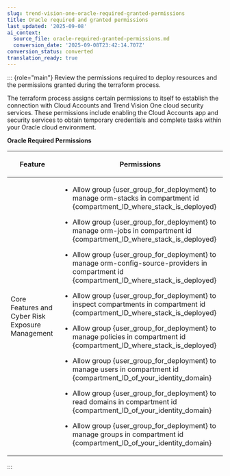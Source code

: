 ```yaml
---
slug: trend-vision-one-oracle-required-granted-permissions
title: Oracle required and granted permissions
last_updated: '2025-09-08'
ai_context:
  source_file: oracle-required-granted-permissions.md
  conversion_date: '2025-09-08T23:42:14.707Z'
conversion_status: converted
translation_ready: true
---
```


::: {role="main"}
Review the permissions required to deploy resources and the permissions granted during the terraform process.

The terraform process assigns certain permissions to itself to establish the connection with Cloud Accounts and Trend Vision One cloud security services. These permissions include enabling the Cloud Accounts app and security services to obtain temporary credentials and complete tasks within your Oracle cloud environment.

**Oracle Required Permissions**

<table>
<thead>
<tr>
<th><p>Feature</p></th>
<th>Permissions</th>
</tr>
</thead>
<tbody>
<tr>
<td><p>Core Features and Cyber Risk Exposure Management</p></td>
<td><ul>
<li><p>Allow group {user_group_for_deployment} to manage orm-stacks in compartment id {compartment_ID_where_stack_is_deployed}</p></li>
<li><p>Allow group {user_group_for_deployment} to manage orm-jobs in compartment id {compartment_ID_where_stack_is_deployed}</p></li>
<li><p>Allow group {user_group_for_deployment} to manage orm-config-source-providers in compartment id {compartment_ID_where_stack_is_deployed}</p></li>
<li><p>Allow group {user_group_for_deployment} to inspect compartments in compartment id {compartment_ID_where_stack_is_deployed}</p></li>
<li><p>Allow group {user_group_for_deployment} to manage policies in compartment id {compartment_ID_where_stack_is_deployed}</p></li>
<li><p>Allow group {user_group_for_deployment} to manage users in compartment id {compartment_ID_of_your_identity_domain}</p></li>
<li><p>Allow group {user_group_for_deployment} to read domains in compartment id {compartment_ID_of_your_identity_domain}</p></li>
<li><p>Allow group {user_group_for_deployment} to manage groups in compartment id {compartment_ID_of_your_identity_domain}</p></li>
</ul></td>
</tr>
</tbody>
</table>
:::
